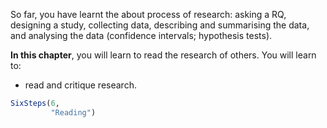 ::: {.objectivesBox .objectives data-latex="{iconmonstr-target-4-240.png}"}
So far, you have learnt the about process of research: asking a RQ, designing a study, collecting data, describing and summarising the data, and analysing the data (confidence intervals; hypothesis tests).

**In this chapter**, you will learn to read the research of others.
You will learn to:

* read and critique research.
:::


```r
SixSteps(6, 
         "Reading")
```


